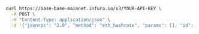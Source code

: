 
<Tabs>
  <TabItem value="cURL">

```bash
curl https://base-base-mainnet.infura.io/v3/YOUR-API-KEY \
  -X POST \
  -H "Content-Type: application/json" \
  -d '{"jsonrpc": "2.0", "method": "eth_hashrate", "params": [], "id": 1}'
```

  </TabItem>
</Tabs>
